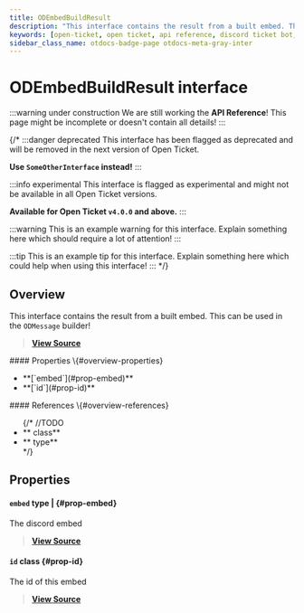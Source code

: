 ```yaml
---
title: ODEmbedBuildResult
description: "This interface contains the result from a built embed. This can be used in the `ODMessage` builder!"
keywords: [open-ticket, open ticket, api reference, discord ticket bot, interface]
sidebar_class_name: otdocs-badge-page otdocs-meta-gray-inter
---
```

<head>
    <link rel="apple-touch-icon" href="/img/logo_vertical.png"/>
</head>

# ODEmbedBuildResult <M color="gray">interface</M>

:::warning under construction
We are still working the **API Reference**! This page might be incomplete or doesn't contain all details!
:::

{/*
:::danger deprecated
This interface has been flagged as deprecated and will be removed in the next version of Open Ticket.

**Use `SomeOtherInterface` instead!**
:::

:::info experimental
This interface is flagged as experimental and might not be available in all Open Ticket versions.

**Available for Open Ticket `v4.0.0` and above.**
:::

:::warning
This is an example warning for this interface. Explain something here which should require a lot of attention!
:::

:::tip
This is an example tip for this interface. Explain something here which could help when using this interface!
:::
*/}

## Overview
This interface contains the result from a built embed. This can be used in the `ODMessage` builder!

> [**View Source**](https://otgithub.dj-dj.be/tree/main/src/core/api/modules/builder.ts#L681)

<FlexHorizontal>
<div style={{width:"50%"}}>
    #### Properties \{#overview-properties}
    <ul>
        <li>**[`embed`](#prop-embed)**</li>
        <li>**[`id`](#prop-id)**</li>
    </ul>
</div>
<div style={{width:"50%"}}>
    #### References \{#overview-references}
    <ul>
        {/*
        //TODO
        <li>**<code><ApiUrl url="class:ODId" label="api.ODId"/></code> <M color="purple">class</M>**</li>
        <li>**<code><ApiUrl url="type:ODExampleType" label="api.ODExampleType"/></code> <M color="brown">type</M>**</li>
        */}
    </ul>
</div>
</FlexHorizontal>

## Properties
<Divider></Divider>
#### `embed` <M color="brown">type</M> <ApiBlock><ApiUrl url="js:null" label="null"/>|<ApiUrl url="https://discord.js.org/docs/packages/discord.js/main/EmbedBuilder:Class" label="discord.EmbedBuilder"/></ApiBlock> \{#prop-embed}
The discord embed

> [**View Source**](https://otgithub.dj-dj.be/tree/main/src/core/api/modules/builder.ts#L685)

<Divider></Divider>
#### `id` <M color="purple">class</M> <ApiBlock><ApiUrl url="class:ODId" label="api.ODId"/></ApiBlock> \{#prop-id}
The id of this embed

> [**View Source**](https://otgithub.dj-dj.be/tree/main/src/core/api/modules/builder.ts#L683)

<Divider></Divider>
